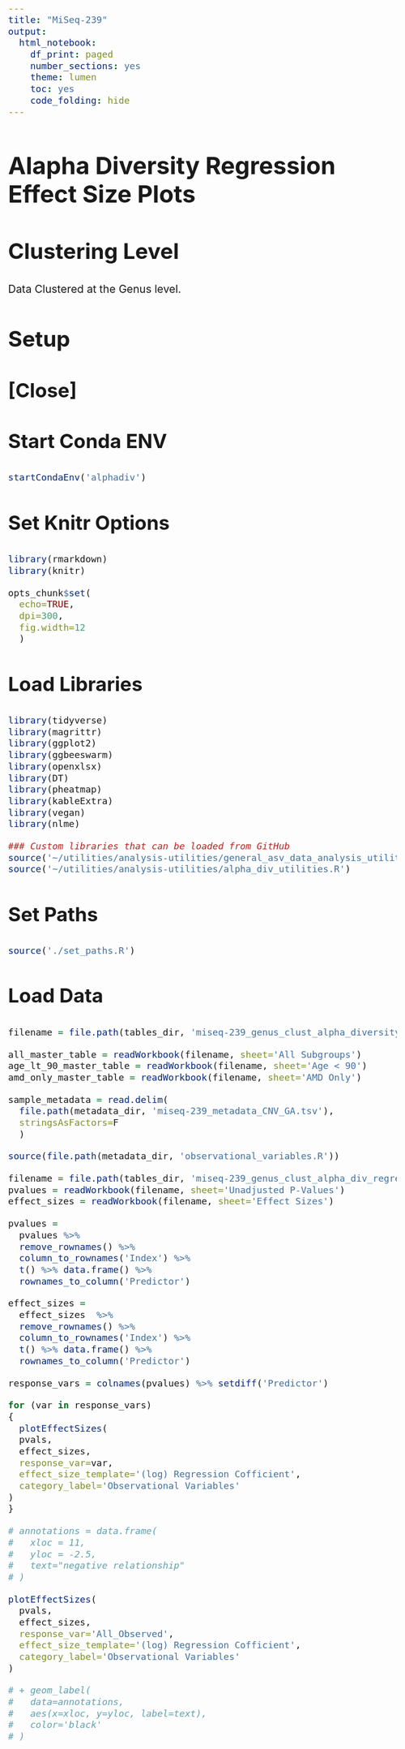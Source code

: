 ```yaml
---
title: "MiSeq-239"
output:
  html_notebook:
    df_print: paged
    number_sections: yes
    theme: lumen
    toc: yes
    code_folding: hide
---
```


<style>
  html {
    font-size: 16pt;
  }
  
  body {
    font-size: 16pt;
  }
  
  h1 {
    font-size: 2.2rem;
  }
  
  h2 {
    font-size: 2rem;
  }
  
  h3 {
    font-size: 1.8rem;
  }
  
  h4 {
    font-size: 1.4rem;
  }
  
</style>

# Alapha Diversity Regression Effect Size Plots {.tabset}
## Clustering Level
Data Clustered at the Genus level.

## Setup {.tabset}

### [Close]

### Start Conda ENV
```r
startCondaEnv('alphadiv')
```

### Set Knitr Options
```r
library(rmarkdown)
library(knitr)

opts_chunk$set(
  echo=TRUE,
  dpi=300,
  fig.width=12
  )
```

### Load Libraries
```r
library(tidyverse)
library(magrittr)
library(ggplot2)
library(ggbeeswarm)
library(openxlsx)
library(DT)
library(pheatmap)
library(kableExtra)
library(vegan)
library(nlme)

### Custom libraries that can be loaded from GitHub
source('~/utilities/analysis-utilities/general_asv_data_analysis_utilities.R')
source('~/utilities/analysis-utilities/alpha_div_utilities.R')
```


### Set Paths
```r
source('./set_paths.R')
```

### Load Data
```r
filename = file.path(tables_dir, 'miseq-239_genus_clust_alpha_diversity_master_tables.xlsx')

all_master_table = readWorkbook(filename, sheet='All Subgroups')
age_lt_90_master_table = readWorkbook(filename, sheet='Age < 90')
amd_only_master_table = readWorkbook(filename, sheet='AMD Only')

sample_metadata = read.delim(
  file.path(metadata_dir, 'miseq-239_metadata_CNV_GA.tsv'), 
  stringsAsFactors=F
  )

source(file.path(metadata_dir, 'observational_variables.R'))

filename = file.path(tables_dir, 'miseq-239_genus_clust_alpha_div_regression_stats.xlsx')
pvalues = readWorkbook(filename, sheet='Unadjusted P-Values')
effect_sizes = readWorkbook(filename, sheet='Effect Sizes')

```


```r
pvalues = 
  pvalues %>%
  remove_rownames() %>%
  column_to_rownames('Index') %>%
  t() %>% data.frame() %>%
  rownames_to_column('Predictor')

effect_sizes = 
  effect_sizes  %>%
  remove_rownames() %>%
  column_to_rownames('Index') %>%
  t() %>% data.frame() %>%
  rownames_to_column('Predictor')
```


```r
response_vars = colnames(pvalues) %>% setdiff('Predictor')

for (var in response_vars)
{
  plotEffectSizes(
  pvals,
  effect_sizes,
  response_var=var,
  effect_size_template='(log) Regression Cofficient',
  category_label='Observational Variables'
) 
}
```


```r
# annotations = data.frame(
#   xloc = 11,
#   yloc = -2.5,
#   text="negative relationship"
# )

plotEffectSizes(
  pvals,
  effect_sizes,
  response_var='All_Observed',
  effect_size_template='(log) Regression Cofficient',
  category_label='Observational Variables'
) 

# + geom_label(
#   data=annotations,
#   aes(x=xloc, y=yloc, label=text),
#   color='black'
# )

```

